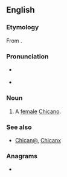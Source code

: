 {{also|chicana}}
==English==
{{wikipedia}}

===Etymology===
From {{etyl|es|en}} {{m|es|chicana}}.

===Pronunciation===
* {{a|RP}} {{IPA|/t͡ʃɪˈkɑːnə/|lang=en}}
* {{a|Spanish}} {{IPA|/t͡ʃiˈkana/|lang=en}}

===Noun===
{{en-noun}}

# {{lb|en|chiefly|US}} A [[female]] [[Chicano]].

===See also===
* [[Chican@]], [[Chicanx]]

===Anagrams===
* {{anagrams|en|cahinca}}
